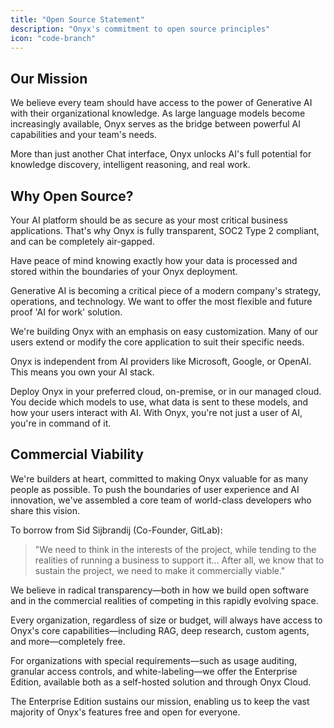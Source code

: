 ```yaml
---
title: "Open Source Statement"
description: "Onyx's commitment to open source principles"
icon: "code-branch"
---
```


## Our Mission

We believe every team should have access to the power of Generative AI with their organizational knowledge.
As large language models become increasingly available,
Onyx serves as the bridge between powerful AI capabilities and your team's needs.

More than just another Chat interface, Onyx unlocks AI's full potential for knowledge discovery, intelligent reasoning,
and real work.

## Why Open Source?

<Card title="Security" icon="shield-check">
  Your AI platform should be as secure as your most critical business applications.
  That's why Onyx is fully transparent, SOC2 Type 2 compliant, and can be completely air-gapped.

  Have peace of mind knowing exactly how your data is processed and stored within the boundaries of your Onyx
  deployment.
</Card>

<Card title="Flexibility" icon="puzzle-piece">
  Generative AI is becoming a critical piece of a modern company's strategy, operations, and technology.
  We want to offer the most flexible and future proof 'AI for work' solution.

  We're building Onyx with an emphasis on easy customization.
  Many of our users extend or modify the core application to suit their specific needs.
</Card>

<Card title="Control" icon="hand-fist">
  Onyx is independent from AI providers like Microsoft, Google, or OpenAI. This means you own your AI stack.

  Deploy Onyx in your preferred cloud, on-premise, or in our managed cloud. You decide which models to use,
  what data is sent to these models, and how your users interact with AI. With Onyx, you're not just a user of AI,
  you're in command of it.
</Card>

## Commercial Viability

We're builders at heart, committed to making Onyx valuable for as many people as possible.
To push the boundaries of user experience and AI innovation,
we've assembled a core team of world-class developers who share this vision.

To borrow from Sid Sijbrandij (Co-Founder, GitLab):
> "We need to think in the interests of the project, while tending to the realities of running a business to support it... After all, we know that to sustain the project, we need to make it commercially viable."

We believe in radical transparency—both in how we build open software and in the commercial realities of competing in
this rapidly evolving space.

<Tip>
  Every organization, regardless of size or budget, will always have access to Onyx's core capabilities—including RAG,
  deep research, custom agents, and more—completely free.
</Tip>

For organizations with special requirements—such as usage auditing, granular access controls,
and white-labeling—we offer the Enterprise Edition, available both as a self-hosted solution and through Onyx Cloud.

The Enterprise Edition sustains our mission, enabling us to keep the vast majority of Onyx's features free and open for everyone.
